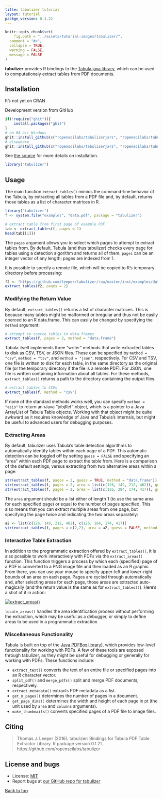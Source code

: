 ```yaml
---
title: tabulizer tutorial
layout: tutorial
packge_version: 0.1.22
---
```


```r
knitr::opts_chunk$set(
	fig.path = "../assets/tutorial-images/tabulizer/",
  comment = "#>",
  collapse = TRUE,
  warning = FALSE,
  message = FALSE
)
```

**tabulizer** provides R bindings to the [Tabula java library](https://github.com/tabulapdf/tabula-java/), which can be used to computationaly extract tables from PDF documents.


<section id="installation">

## Installation

It's not yet on CRAN

Development version from GitHub

```r
if(!require("ghit")){
    install.packages("ghit")
}
# on 64-bit Windows
ghit::install_github(c("ropenscilabs/tabulizerjars", "ropenscilabs/tabulizer"), INSTALL_opts = "--no-multiarch")
# elsewhere
ghit::install_github(c("ropenscilabs/tabulizerjars", "ropenscilabs/tabulizer"))
```

See [the source](https://github.com/ropenscilabs/tabulizer#installation) for more details on installation.

```r
library("tabulizer")
```

<section id="usage">

## Usage

The main function `extract_tables()` mimics the command-line behavior of the Tabula, by extracting all tables from a PDF file and, by default, returns those tables as a list of character matrices in R.

```r
library("tabulizer")
f <- system.file("examples", "data.pdf", package = "tabulizer")

# extract table from first page of example PDF
tab <- extract_tables(f, pages = 1)
head(tab[[1]])
```

The `pages` argument allows you to select which pages to attempt to extract tables from. By default, Tabula (and thus tabulizer) checks every page for tables using a detection algorithm and returns all of them. `pages` can be an integer vector of any length; pages are indexed from 1.

It is possible to specify a remote file, which will be copied to R's temporary directory before processing:

```r
f2 <- "https://github.com/leeper/tabulizer/raw/master/inst/examples/data.pdf"
extract_tables(f2, pages = 2)
```

### Modifying the Return Value

By default, `extract_tables()` returns a list of character matrices. This is because many tables might be malformed or irregular and thus not be easily coerced to an R data.frame. This can easily be changed by specifying the `method` argument:

```r
# attempt to coerce tables to data.frames
extract_tables(f, pages = 2, method = "data.frame")
```

Tabula itself implements three "writer" methods that write extracted tables to disk as CSV, TSV, or JSON files. These can be specified by `method = "csv"`, `method = "tsv"`, and `method = "json"`, respectively. For CSV and TSV, one file is written to disk for each table, in the same directory as the original file (or the temporary directory if the file is a remote PDF). For JSON, one file is written containing information about all tables. For these methods, `extract_tables()` returns a path to the directory containing the output files.

```r
# extract tables to CSVs
extract_tables(f, method = "csv")
```

If none of the standard methods works well, you can specify `method = "asis"` to return an rJava "jobjRef" object, which is a pointer to a Java ArrayList of Tabula Table objects. Working with that object might be quite awkward as it requires knowledge of Java and Tabula's internals, but might be useful to advanced users for debugging purposes.

### Extracting Areas

By default, tabulizer uses Tabula's table detection algorithms to automatically identify tables within each page of a PDF. This automatic detection can be toggled off by setting `guess = FALSE` and specifying an "area" within each PDF page to extract the table from. Here is a comparison of the default settings, versus extracting from two alternative areas within a page:

```r
str(extract_tables(f, pages = 2, guess = TRUE, method = "data.frame"))
str(extract_tables(f, pages = 2, area = list(c(126, 149, 212, 462)), guess = FALSE, method = "data.frame"))
str(extract_tables(f, pages = 2, area = list(c(126, 284, 174, 417)), guess = FALSE, method = "data.frame"))
```

The `area` argument should be a list either of length 1 (to use the same area for each specified page) or equal to the number of pages specified. This also means that you can extract multiple areas from one page, but specifying the page twice and indicating the two areas separately:

```r
a2 <- list(c(126, 149, 212, 462), c(126, 284, 174, 417))
str(extract_tables(f, pages = c(2,2), area = a2, guess = FALSE, method = "data.frame"))
```

### Interactive Table Extraction

In addition to the programmatic extraction offered by `extract_tables()`, it is also possible to work interactively with PDFs via the `extract_areas()` function. This function triggers a process by which each (specified) page of a PDF is converted to a PNG image file and then loaded as an R graphic. From there, you can use your mouse to specify upper-left and lower-right bounds of an area on each page. Pages are cycled through automatically and, after selecting areas for each page, those areas are extracted auto-magically (and the return value is the same as for `extract_tables()`). Here's a shot of it in action:

[![extract_areas()](http://i.imgur.com/USTyQl7.gif)](http://i.imgur.com/USTyQl7.gif)

`locate_areas()` handles the area identification process without performing the extraction, which may be useful as a debugger, or simply to define areas to be used in a programmatic extraction.

### Miscellaneous Functionality

Tabula is built on top of the [Java PDFBox library](https://pdfbox.apache.org/)), which provides low-level functionality for working with PDFs. A few of these tools are exposed through tabulizer, as they might be useful for debugging or generally for working with PDFs. These functions include:


 - `extract_text()` converts the text of an entire file or specified pages into an R character vector.
 - `split_pdf()` and `merge_pdfs()` split and merge PDF documents, respectively.
 - `extract_metadata()` extracts PDF metadata as a list.
 - `get_n_pages()` determines the number of pages in a document.
 - `get_page_dims()` determines the width and height of each page in pt (the unit used by `area` and `columns` arguments).
 - `make_thumbnails()` converts specified pages of a PDF file to image files.





<section id="citing">

## Citing

> Thomas J. Leeper (2016). tabulizer: Bindings for Tabula PDF Table Extractor Library. R package
  version 0.1.21. https://github.com/ropenscilabs/tabulizer


<section id="license_bugs">

## License and bugs

* License: [MIT](http://opensource.org/licenses/MIT)
* Report bugs at [our GitHub repo for tabulizer](https://github.com/ropenscilabs/tabulizer/issues?state=open)


[Back to top](#top)
